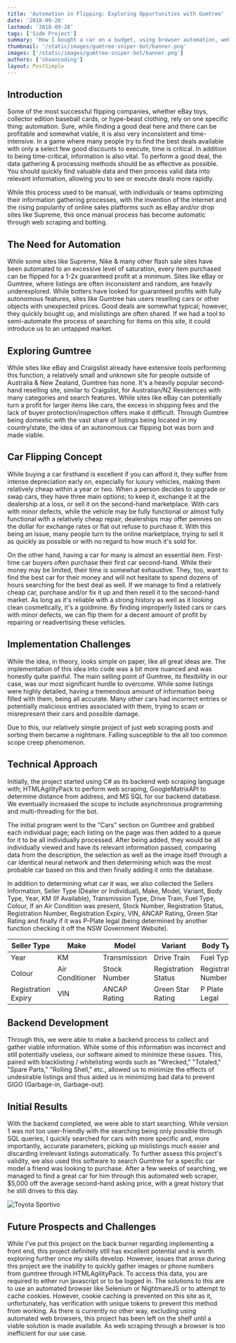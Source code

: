 ```yaml
---
title: 'Automation in Flipping: Exploring Opportunities with Gumtree'
date: '2018-09-28'
lastmod: '2018-09-28'
tags: ['Side Project']
summary: 'How I bought a car on a budget, using browser automation, web scraping, and a little bit of artificial intelligence.'
thumbnail: '/static/images/gumtree-sniper-bot/banner.png'
images: ['/static/images/gumtree-sniper-bot/banner.png']
authors: ['shaancoding']
layout: PostSimple
---
```


## Introduction

Some of the most successful flipping companies, whether eBay toys, collector edition baseball cards, or hype-beast clothing, rely on one specific thing: automation. Sure, while finding a good deal here and there can be profitable and somewhat viable, it is also very inconsistent and time-intensive. In a game where many people try to find the best deals available with only a select few good discounts to execute, time is critical. In addition to being time-critical, information is also vital. To perform a good deal, the data gathering & processing methods should be as effective as possible. You should quickly find valuable data and then process valid data into relevant information, allowing you to see or execute deals more rapidly.

While this process used to be manual, with individuals or teams optimizing their information gathering processes, with the invention of the internet and the rising popularity of online sales platforms such as eBay and/or drop sites like Supreme, this once manual process has become automatic through web scraping and botting.

## The Need for Automation

While some sites like Supreme, Nike & many other flash sale sites have been automated to an excessive level of saturation, every item purchased can be flipped for a 1-2x guaranteed profit at a minimum. Sites like eBay or Gumtree, where listings are often inconsistent and random, are heavily underexplored. While botters have looked for guaranteed profits with fully autonomous features, sites like Gumtree has users reselling cars or other objects with unexpected prices. Good deals are somewhat typical; however, they quickly bought up, and mislistings are often shared. If we had a tool to semi-automate the process of searching for items on this site, it could introduce us to an untapped market.

## Exploring Gumtree

While sites like eBay and Craigslist already have extensive tools performing this function, a relatively small and unknown site for people outside of Australia & New Zealand, Gumtree has none. It's a heavily popular second-hand reselling site, similar to Craigslist, for Australian/NZ Residences with many categories and search features. While sites like eBay can potentially turn a profit for larger items like cars, the excess in shipping fees and the lack of buyer protection/inspection offers make it difficult. Through Gumtree being domestic with the vast share of listings being located in my country/state, the idea of an autonomous car flipping bot was born and made viable.

## Car Flipping Concept

While buying a car firsthand is excellent if you can afford it, they suffer from intense depreciation early on, especially for luxury vehicles, making them relatively cheap within a year or two. When a person decides to upgrade or swap cars, they have three main options; to keep it, exchange it at the dealership at a loss, or sell it on the second-hand marketplace. With cars with minor defects, while the vehicle may be fully functional or almost fully functional with a relatively cheap repair, dealerships may offer pennies on the dollar for exchange rates or flat out refuse to purchase it. With this being an issue, many people turn to the online marketplace, trying to sell it as quickly as possible or with no regard to how much it's sold for.

On the other hand, having a car for many is almost an essential item. First-time car buyers often purchase their first car second-hand. While their money may be limited, their time is somewhat exhaustive. They, too, want to find the best car for their money and will not hesitate to spend dozens of hours searching for the best deal as well. If we manage to find a relatively cheap car, purchase and/or fix it up and then resell it to the second-hand market. As long as it's reliable with a strong history as well as it looking clean cosmetically, it's a goldmine. By finding improperly listed cars or cars with minor defects, we can flip them for a decent amount of profit by repairing or readvertising these vehicles.

## Implementation Challenges

While the idea, in theory, looks simple on paper, like all great ideas are. The implementation of this idea into code was a bit more nuanced and was honestly quite painful. The main selling point of Gumtree, its flexibility in our case, was our most significant hurdle to overcome. While some listings were highly detailed, having a tremendous amount of information being filled with them, being all accurate. Many other cars had incorrect entries or potentially malicious entries associated with them, trying to scam or misrepresent their cars and possible damage.

Due to this, our relatively simple project of just web scraping posts and sorting them became a nightmare. Falling susceptible to the all too common scope creep phenomenon.

## Technical Approach

Initially, the project started using C# as its backend web scraping language with; HTMLAgilityPack to perform web scraping, GoogleMatrixAPI to determine distance from address, and MS SQL for our backend database. We eventually increased the scope to include asynchronous programming and multi-threading for the bot.

The initial program went to the "Cars" section on Gumtree and grabbed each individual page; each listing on the page was then added to a queue for it to be all individually processed. After being added, they would be all individually viewed and have its relevant information passed, comparing data from the description, the selection as well as the image itself through a car identical neural network and then determining which was the most probable car based on this and then finally adding it onto the database.

In addition to determining what car it was, we also collected the Sellers Information, Seller Type (Dealer or Individual), Make, Model, Variant, Body Type, Year, KM (If Available), Transmission Type, Drive Train, Fuel Type, Colour, If an Air Condition was present, Stock Number, Registration Status, Registration Number, Registration Expiry, VIN, ANCAP Rating, Green Star Rating and finally if it was P-Plate legal (being determined by another function checking it off the NSW Government Website).

| Seller Type   | Make  | Model  | Variant  | Body Type  |
| ------------- | ----- | ------ | -------- | ---------- |
| Year          | KM    | Transmission | Drive Train | Fuel Type |
| Colour        | Air Conditioner | Stock Number | Registration Status | Registration Number |
| Registration Expiry | VIN   | ANCAP Rating  | Green Star Rating | P Plate Legal |

## Backend Development

Through this, we were able to make a backend process to collect and gather viable information. While some of this information was incorrect and still potentially useless, our software aimed to minimize these issues. This, paired with blacklisting / whitelisting words such as "Wrecked," "Totaled," "Spare Parts," "Rolling Shell," etc., allowed us to minimize the effects of undesirable listings and thus aided us in minimizing bad data to prevent GIGO (Garbage-in, Garbage-out).

## Initial Results

With the backend completed, we were able to start searching. While version 1 was not too user-friendly with the searching being only possible through SQL queries, I quickly searched for cars with more specific and, more importantly, accurate parameters, picking up mislistings much easier and discarding irrelevant listings automatically. To further assess this project's validity, we also used this software to search Gumtree for a specific car model a friend was looking to purchase. After a few weeks of searching, we managed to find a great car for him through this automated web scraper, $5,000 off the average second-hand asking price, with a great history that he still drives to this day.

![Toyota Sportivo](/static/images/gumtree-sniper-bot/sportivo.jpg)

## Future Prospects and Challenges

While I've put this project on the back burner regarding implementing a front end, this project definitely still has excellent potential and is worth exploring further once my skills develop. However, issues that arose during this project are the inability to quickly gather images or phone numbers from gumtree through HTMLAgilityPack. To access this data, you are required to either run javascript or to be logged in. The solutions to this are to use an automated browser like Selenium or NightmareJS or to attempt to cache cookies. However, cookie caching is prevented on this site as it, unfortunately, has verification with unique tokens to prevent this method from working. As there is currently no other way, excluding using automated web browsers, this project has been left on the shelf until a viable solution is made available. As web scraping through a browser is too inefficient for our use case.
